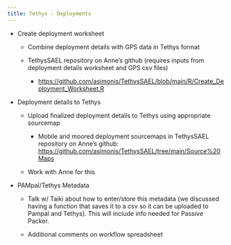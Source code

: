 ```yaml
---
title: Tethys - Deployments
---
```


-   Create deployment worksheet

    -   Combine deployment details with GPS data in Tethys format

    -   TethysSAEL repository on Anne's github (requires inputs from deployment details worksheet and GPS csv files)

        -   <https://github.com/asimonis/TethysSAEL/blob/main/R/Create_Deployment_Worksheet.R>

-   Deployment details to Tethys

    -   Upload finalized deployment details to Tethys using appropriate sourcemap

        -   Mobile and moored deployment sourcemaps in TethysSAEL repository on Anne's github: <https://github.com/asimonis/TethysSAEL/tree/main/Source%20Maps> 

    -   Work with Anne for this 

-   PAMpal/Tethys Metadata

    -   Talk w/ Taiki about how to enter/store this metadata (we discussed having a function that saves it to a csv so it can be uploaded to Pampal and Tethys). This will include info needed for Passive Packer. 

    -   Additional comments on workflow spreadsheet
